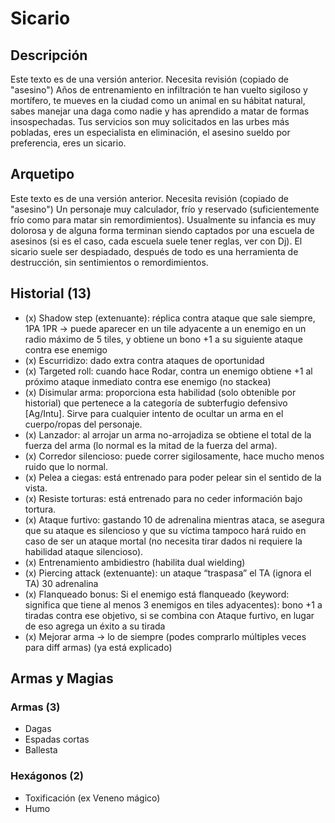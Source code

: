 
# Sicario

<Bleed>
  <Screenshot src={placeholderImage} alt="placeholder" full />
</Bleed>

## Descripción

<Callout type="warning" emoji="🔎">
  Este texto es de una versión anterior. Necesita revisión (copiado de
  "asesino")
</Callout>
Años de entrenamiento en infiltración te han vuelto sigiloso y mortífero, te mueves
en la ciudad como un animal en su hábitat natural, sabes manejar una daga como nadie
y has aprendido a matar de formas insospechadas. Tus servicios son muy solicitados
en las urbes más pobladas, eres un especialista en eliminación, el asesino sueldo
por preferencia, eres un sicario.

## Arquetipo

<Callout type="warning" emoji="🔎">
  Este texto es de una versión anterior. Necesita revisión (copiado de
  "asesino")
</Callout>
Un personaje muy calculador, frío y reservado (suficientemente frío como para matar
sin remordimientos). Usualmente su infancia es muy dolorosa y de alguna forma terminan
siendo captados por una escuela de asesinos (si es el caso, cada escuela suele tener
reglas, ver con Dj). El sicario suele ser despiadado, después de todo es una herramienta
de destrucción, sin sentimientos o remordimientos.

## Historial (13)

- (x) Shadow step (extenuante): réplica contra ataque que sale siempre, 1PA 1PR -> puede aparecer en un tile adyacente a un enemigo en un radio máximo de 5 tiles, y obtiene un bono +1 a su siguiente ataque contra ese enemigo
- (x) Escurridizo: dado extra contra ataques de oportunidad
- (x) Targeted roll: cuando hace Rodar, contra un enemigo obtiene +1 al próximo ataque inmediato contra ese enemigo (no stackea)
- (x) Disimular arma: proporciona esta habilidad (solo obtenible por historial) que pertenece a la categoría de subterfugio defensivo [Ag/Intu]. Sirve para cualquier intento de ocultar un arma en el cuerpo/ropas del personaje.
- (x) Lanzador: al arrojar un arma no-arrojadiza se obtiene el total de la fuerza del arma (lo normal es la mitad de la fuerza del arma).
- (x) Corredor silencioso: puede correr sigilosamente, hace mucho menos ruido que lo normal.
- (x) Pelea a ciegas: está entrenado para poder pelear sin el sentido de la vista.
- (x) Resiste torturas: está entrenado para no ceder información bajo tortura.
- (x) Ataque furtivo: gastando 10 de adrenalina mientras ataca, se asegura que su ataque es silencioso y que su víctima tampoco hará ruido en caso de ser un ataque mortal (no necesita tirar dados ni requiere la habilidad ataque silencioso).
- (x) Entrenamiento ambidiestro (habilita dual wielding)
- (x) Piercing attack (extenuante): un ataque “traspasa” el TA (ignora el TA) 30 adrenalina
- (x) Flanqueado bonus: Si el enemigo está flanqueado (keyword: significa que tiene al menos 3 enemigos en tiles adyacentes): bono +1 a tiradas contra ese objetivo, si se combina con Ataque furtivo, en lugar de eso agrega un éxito a su tirada
- (x) Mejorar arma -> lo de siempre (podes comprarlo múltiples veces para diff armas) (ya está explicado)

## Armas y Magias

### Armas (3)

- Dagas
- Espadas cortas
- Ballesta

### Hexágonos (2)

- Toxificación (ex Veneno mágico)
- Humo

